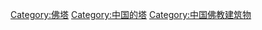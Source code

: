 {{commonscat|Stupas in China}}

[[Category:佛塔|Category:佛塔]]
[[Category:中国的塔|Category:中国的塔]]
[[Category:中国佛教建筑物|Category:中国佛教建筑物]]